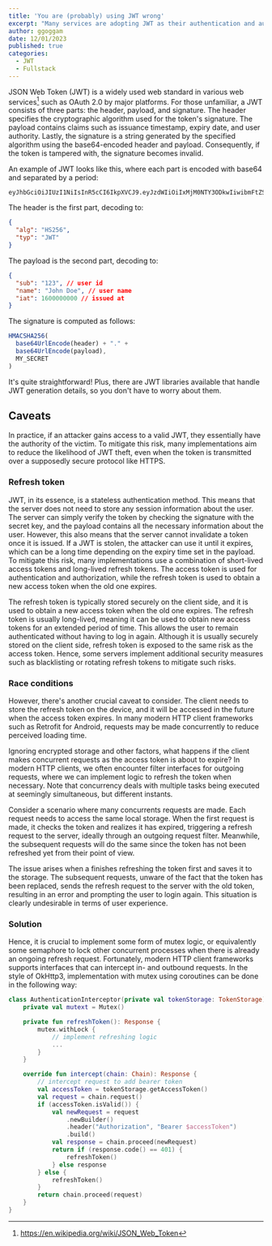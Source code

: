 ```yaml
---
title: 'You are (probably) using JWT wrong'
excerpt: "Many services are adopting JWT as their authentication and authorization method. What are the caveats?"
author: ggoggam
date: 12/01/2023
published: true
categories:
  - JWT
  - Fullstack
---
```


JSON Web Token (JWT) is a widely used web standard in various web services[^1] such as OAuth 2.0 by major platforms. For those unfamiliar, a JWT consists of three parts: the header, payload, and signature. The header specifies the cryptographic algorithm used for the token's signature. The payload contains claims such as issuance timestamp, expiry date, and user authority. Lastly, the signature is a string generated by the specified algorithm using the base64-encoded header and payload. Consequently, if the token is tampered with, the signature becomes invalid.

An example of JWT looks like this, where each part is encoded with base64 and separated by a period:
```shell
eyJhbGciOiJIUzI1NiIsInR5cCI6IkpXVCJ9.eyJzdWIiOiIxMjM0NTY3ODkwIiwibmFtZSI6IkpvaG4gRG9lIiwiaWF0IjoxNTE2MjM5MDIyfQ.SflKxwRJSMeKKF2QT4fwpMeJf36POk6yJV_adQssw5c
```

The header is the first part, decoding to:
```json
{
  "alg": "HS256",
  "typ": "JWT"
}
```

The payload is the second part, decoding to:
```json
{
  "sub": "123", // user id
  "name": "John Doe", // user name
  "iat": 1600000000 // issued at
}
```

The signature is computed as follows:
```js
HMACSHA256(
  base64UrlEncode(header) + "." +
  base64UrlEncode(payload),
  MY_SECRET
)
```
It's quite straightforward! Plus, there are JWT libraries available that handle JWT generation details, so you don't have to worry about them.

## Caveats
In practice, if an attacker gains access to a valid JWT, they essentially have the authority of the victim. To mitigate this risk, many implementations aim to reduce the likelihood of JWT theft, even when the token is transmitted over a supposedly secure protocol like HTTPS.

### Refresh token
JWT, in its essence, is a stateless authentication method.
This means that the server does not need to store any session information about the user.
The server can simply verify the token by checking the signature with the secret key, and the payload contains all the necessary information about the user.
However, this also means that the server cannot invalidate a token once it is issued. If a JWT is stolen, the attacker can use it until it expires, which can be a long time depending on the expiry time set in the payload.
To mitigate this risk, many implementations use a combination of short-lived access tokens and long-lived refresh tokens. The access token is used for authentication and authorization, while the refresh token is used to obtain a new access token when the old one expires.

The refresh token is typically stored securely on the client side, and it is used to obtain a new access token when the old one expires. The refresh token is usually long-lived, meaning it can be used to obtain new access tokens for an extended period of time. This allows the user to remain authenticated without having to log in again.
Although it is usually securely stored on the client side, refresh token is exposed to the same risk as the access token. Hence, some servers implement additional security measures such as blacklisting or rotating refresh tokens to mitigate such risks.

### Race conditions

However, there's another crucial caveat to consider. The client needs to store the refresh token on the device, and it will be accessed in the future when the access token expires. In many modern HTTP client frameworks such as Retrofit for Android, requests may be made concurrently to reduce perceived loading time.

Ignoring encrypted storage and other factors, what happens if the client makes concurrent requests as the access token is about to expire? In modern HTTP clients, we often encounter filter interfaces for outgoing requests, where we can implement logic to refresh the token when necessary. Note that concurrency deals with multiple tasks being executed at seemingly simultaneous, but different instants.

Consider a scenario where many concurrents requests are made. Each request needs to access the same local storage. When the first request is made, it checks the token and realizes it has expired, triggering a refresh request to the server, ideally through an outgoing request filter. Meanwhile, the subsequent requests will do the same since the token has not been refreshed yet from their point of view.

The issue arises when a finishes refreshing the token first and saves it to the storage. The subsequent requests, unware of the fact that the token has been replaced, sends the refresh request to the server with the old token, resulting in an error and prompting the user to login again. This situation is clearly undesirable in terms of user experience.

### Solution

Hence, it is crucial to implement some form of mutex logic, or equivalently some semaphore to lock other concurrent processes when there is already an ongoing refresh request.
Fortunately, modern HTTP client frameworks supports interfaces that can intercept in- and outbound requests. In the style of OkHttp3, implementation with mutex using coroutines can be done in the following way:
```kotlin
class AuthenticationInterceptor(private val tokenStorage: TokenStorage) : Interceptor {
    private val mutext = Mutex()

    private fun refreshToken(): Response {
        mutex.withLock {
            // implement refreshing logic
            ...
        }
    }

    override fun intercept(chain: Chain): Response {
        // intercept request to add bearer token
        val accessToken = tokenStorage.getAccessToken()
        val request = chain.request()
        if (accessToken.isValid()) {
            val newRequest = request
                .newBuilder()
                .header("Authorization", "Bearer $accessToken")
                .build()
            val response = chain.proceed(newRequest)
            return if (response.code() == 401) {
                refreshToken()
            } else response
        } else {
            refreshToken()
        }
        return chain.proceed(request)
    }
}
```


[^1]: https://en.wikipedia.org/wiki/JSON_Web_Token